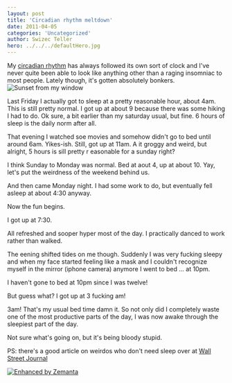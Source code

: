 ```yaml
---
layout: post
title: 'Circadian rhythm meltdown'
date: 2011-04-05
categories: 'Uncategorized'
author: Swizec Teller
hero: ../../../defaultHero.jpg
---
```

My [circadian rhythm](http://en.wikipedia.org/wiki/Circadian_rhythm "Circadian rhythm") has always followed its own sort of clock and I've never quite been able to look like anything other than a raging insomniac to most people. Lately though, it's gotten absolutely bonkers.![](http://images.instagram.com/media/2011/04/05/e8f34ab0d63a46ff9108e40d81a466a6_7.jpg "Sunset from my window")



Last Friday I actually got to sleep at a pretty reasonable hour, about 4am. This is still pretty normal. I got up at about 9 because there was some hiking I had to do. Ok sure, a bit earlier than my saturday usual, but fine. 6 hours of sleep is the daily norm after all.



That evening I watched soe movies and somehow didn't go to bed until around 6am. Yikes-ish. Still, got up at 11am. A it groggy and weird, but alright, 5 hours is sill pretty r easonable for a sunday right?



I think Sunday to Monday was normal. Bed at aout 4, up at about 10. Yay, let's put the weirdness of the weekend behind us.



And then came Monday night. I had some work to do, but eventually fell asleep at about 4:30 anyway.



Now the fun begins.



I got up at 7:30.



All refreshed and sooper hyper most of the day. I practically danced to work rather than walked.



The eening shifted tides on me though. Suddenly I was very fucking sleepy and when my face started feeling like a mask and I couldn't recognize myself in the mirror (iphone camera) anymore I went to bed ... at 10pm.



I haven't gone to bed at 10pm since I was twelve!



But guess what? I got up at 3 fucking am!



3am! That's my usual bed time damn it. So not only did I completely waste one of the most productive parts of the day, I was now awake through the sleepiest part of the day.



Not sure what's going on, but it's being bloody stupid.



PS: there's a good article on weirdos who don't need sleep over at [Wall Street Journal](http://online.wsj.com/article/SB10001424052748703712504576242701752957910.html)

[![Enhanced by Zemanta](http://img.zemanta.com/zemified_e.png?x-id=15b65a58-9f3b-4a5d-806d-553bc7d4a89a)](http://www.zemanta.com/ "Enhanced by Zemanta")